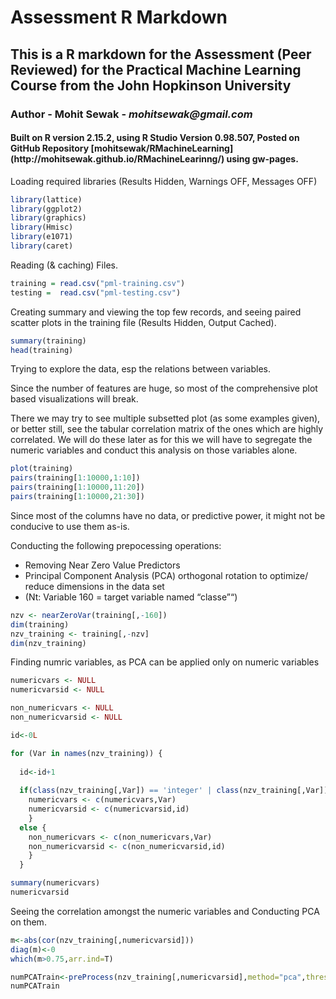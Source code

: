 Assessment R Markdown
========================================================

## This is a R markdown for the Assessment (Peer Reviewed) for the Practical Machine Learning Course from the John Hopkinson University

### **Author** - Mohit Sewak - *mohitsewak@gmail.com*

#### Built on R version 2.15.2, using R Studio Version 0.98.507, Posted on GitHub Repository [mohitsewak/RMachineLearning] (http://mohitsewak.github.io/RMachineLearinng/) using gw-pages.


Loading required libraries (Results Hidden, Warnings OFF, Messages OFF)

```r
library(lattice)
library(ggplot2)
library(graphics)
library(Hmisc)
library(e1071)
library(caret)

```

Reading (& caching) Files.

```r
training = read.csv("pml-training.csv")
testing =  read.csv("pml-testing.csv")
```


Creating summary and viewing the top few records, and seeing paired scatter plots in the training file (Results Hidden, Output Cached).


```r
summary(training)
head(training)
```

Trying to explore the data, esp the relations between variables. 

<p></p>

<p> Since the number of features are huge, so most of the comprehensive plot based visualizations will break.</p>

<p></p>

<p>There we may try to see multiple subsetted plot (as some examples given), or better still, see the tabular correlation matrix of the ones which are highly correlated. We will do these later as for this we will have to segregate the numeric variables and conduct this analysis on those variables alone.</p>

```r
plot(training)
pairs(training[1:10000,1:10])
pairs(training[1:10000,11:20])
pairs(training[1:10000,21:30])
```

Since most of the columns have no data, or predictive power, it might not be conducive to use them as-is.
<p> Conducting the following prepocessing operations:</p>
- Removing Near Zero Value Predictors
- Principal Component Analysis (PCA) orthogonal rotation to optimize/ reduce dimensions in the data set 
- (Nt: Variable 160 = target variable named "classe"")

```r
nzv <- nearZeroVar(training[,-160])
dim(training)
nzv_training <- training[,-nzv]
dim(nzv_training)
```

Finding numric variables, as PCA can be applied only on numeric variables

```r
numericvars <- NULL
numericvarsid <- NULL

non_numericvars <- NULL
non_numericvarsid <- NULL

id<-0L

for (Var in names(nzv_training)) {
  
  id<-id+1
  
  if(class(nzv_training[,Var]) == 'integer' | class(nzv_training[,Var]) == 'numeric') {
    numericvars <- c(numericvars,Var)
    numericvarsid <- c(numericvarsid,id)
    }
  else {
    non_numericvars <- c(non_numericvars,Var)
    non_numericvarsid <- c(non_numericvarsid,id)
    }
  }

summary(numericvars)
numericvarsid
```

Seeing the correlation amongst the numeric variables and Conducting PCA on them.

```r
m<-abs(cor(nzv_training[,numericvarsid]))
diag(m)<-0
which(m>0.75,arr.ind=T)

numPCATrain<-preProcess(nzv_training[,numericvarsid],method="pca",thresh=0.80,na.remove = TRUE)
numPCATrain

```

